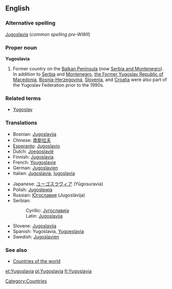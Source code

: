 ==English==

===Alternative spelling===
[[Jugoslavia]] (''common spelling pre-WWII'')

===Proper noun===
'''Yugoslavia'''

# Former country on the [[Balkan Peninsula]] (now [[Serbia and Montenegro]]). In addition to [[Serbia]] and [[Montenegro]], [[Macedonia|the Former Yugoslav Republic of Macedonia]], [[Bosnia and Herzegovina|Bosnia-Herzegovina]], [[Slovenia]], and [[Croatia]] were also part of the Yugoslav Federation prior to the 1990s.

===Related terms===
*[[Yugoslav]]

===Translations===
{{top}}
*Bosnian: [[Jugoslavija]] {{f}}
*Chinese: [[南斯拉夫]]
*[[Esperanto]]: [[Jugoslavio]]
*Dutch: [[Joegoslavië]]
*Finnish: [[Jugoslavia]]
*French: [[Yougoslavie]] {{f}}
*German: [[Jugoslavien]] {{n}}
*Italian: [[Jugoslavia]], [[Iugoslavia]] {{f}}
{{mid}}
*Japanese: [[ユーゴスラヴィア]] (Yūgosuravia)
*Polish: [[Jugosławia]] {{f}}
*Russian: [[Югославия]] (Jugoslávija) {{f}}
*Serbian:
*:Cyrillic: [[Југославија]] {{f}}
*:Latin: [[Jugoslavija]] {{f}}
*Slovene: [[Jugoslavija]] {{f}}
*Spanish: Yugoslavia, [[Yugoeslavia]] {{f}}
*Swedish: [[Jugoslavien]]
{{bottom}}

===See also===
*[[Countries of the world]]

[[Category:Countries]]

[[et:Yugoslavia]]
[[pl:Yugoslavia]]
[[fi:Yugoslavia]]